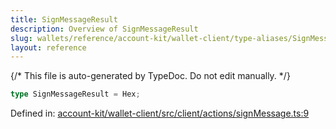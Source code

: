 ```yaml
---
title: SignMessageResult
description: Overview of SignMessageResult
slug: wallets/reference/account-kit/wallet-client/type-aliases/SignMessageResult
layout: reference
---
```


{/* This file is auto-generated by TypeDoc. Do not edit manually. */}

```ts
type SignMessageResult = Hex;
```

Defined in: [account-kit/wallet-client/src/client/actions/signMessage.ts:9](https://github.com/alchemyplatform/aa-sdk/blob/dc58c113ff1eeb06d4b3f76c505cbbaad47db8fc/account-kit/wallet-client/src/client/actions/signMessage.ts#L9)
